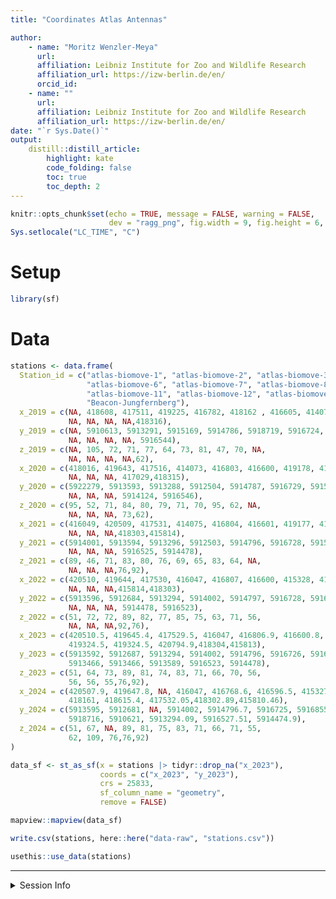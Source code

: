 ```yaml
---
title: "Coordinates Atlas Antennas" 

author:
    - name: "Moritz Wenzler-Meya"
      url: 
      affiliation: Leibniz Institute for Zoo and Wildlife Research
      affiliation_url: https://izw-berlin.de/en/
      orcid_id: 
    - name: ""
      url: 
      affiliation: Leibniz Institute for Zoo and Wildlife Research
      affiliation_url: https://izw-berlin.de/en/
date: "`r Sys.Date()`"
output: 
    distill::distill_article:
        highlight: kate
        code_folding: false  
        toc: true            
        toc_depth: 2         
---
```


```r
knitr::opts_chunk$set(echo = TRUE, message = FALSE, warning = FALSE, 
                      dev = "ragg_png", fig.width = 9, fig.height = 6, dpi = 600, retina = 1)
Sys.setlocale("LC_TIME", "C")
```

# Setup

```r
library(sf)
```


# Data

```r
stations <- data.frame(
  Station_id = c("atlas-biomove-1", "atlas-biomove-2", "atlas-biomove-3", "atlas-biomove-4", "atlas-biomove-5", 
                 "atlas-biomove-6", "atlas-biomove-7", "atlas-biomove-8", "atlas-biomove-9", "atlas-biomove-10",
                 "atlas-biomove-11", "atlas-biomove-12", "atlas-biomove-13", "atlas-biomove-14", "Beacon-Rabe",
                 "Beacon-Jungfernberg"),
  x_2019 = c(NA, 418608, 417511, 419225, 416782, 418162 , 416605, 414074, 420508, 419227, NA, 
             NA, NA, NA, NA,418316),
  y_2019 = c(NA, 5910613, 5913291, 5915169, 5914786, 5918719, 5916724, 5912483, 5913595, 5915169, NA, 
             NA, NA, NA, NA, 5916544),
  z_2019 = c(NA, 105, 72, 71, 77, 64, 73, 81, 47, 70, NA, 
             NA, NA, NA, NA,62),
  x_2020 = c(418016, 419643, 417516, 414073, 416803, 416600, 419178, 419642, 418016, 418161, NA, 
             NA, NA, NA, 417029,418315),
  y_2020 = c(5922279, 5913593, 5913288, 5912504, 5914787, 5916729, 5915086, 5912684, 5922279, 5918716, NA, 
             NA, NA, NA, 5914124, 5916546),
  z_2020 = c(95, 52, 71, 84, 80, 79, 71, 70, 95, 62, NA, 
             NA, NA, NA, 73,62),
  x_2021 = c(416049, 420509, 417531, 414075, 416804, 416601, 419177, 419645, 414075, 418160, NA, 
             NA, NA, NA,418303,415814),
  y_2021 = c(5914001, 5913594, 5913296, 5912503, 5914796, 5916728, 5915086, 5912686, 5912503, 5918728, NA,
             NA, NA, NA, 5916525, 5914478),
  z_2021 = c(89, 46, 71, 83, 80, 76, 69, 65, 83, 64, NA, 
             NA, NA, NA,76,92),
  x_2022 = c(420510, 419644, 417530, 416047, 416807, 416600, 415328, 417504, 418164, 419176, 420795, 
             NA, NA, NA,415814,418303),
  y_2022 = c(5913596, 5912684, 5913294, 5914002, 5914797, 5916728, 5916857,5917509, 5918731, 5915087, 5913587, 
             NA, NA, NA, 5914478, 5916523),
  z_2022 = c(51, 72, 72, 89, 82, 77, 85, 75, 63, 71, 56, 
             NA, NA, NA,92,76),
  x_2023 = c(420510.5, 419645.4, 417529.5, 416047, 416806.9, 416600.8, 415318.5, 417508.1, 418167.4, 419179.0, 419324.5,
             419324.5, 419324.5, 420794.9,418304,415813),
  y_2023 = c(5913592, 5912687, 5913294, 5914002, 5914796, 5916726, 5916855, 5917511, 5918733, 5915086, 5913466,
             5913466, 5913466, 5913589, 5916523, 5914478),
  z_2023 = c(51, 64, 73, 89, 81, 74, 83, 71, 66, 70, 56,
             56, 56, 55,76,92),
  x_2024 = c(420507.9, 419647.8, NA, 416047, 416768.6, 416596.5, 415327.9, 417506.1, 418167.0, 419178.4, 419758.7,
             418161, 418615.4, 417532.05,418302.89,415810.46),
  y_2024 = c(5913595, 5912681, NA, 5914002, 5914796.7, 5916725, 5916855, 5917511, 5918729, 5915085, 5913428,
             5918716, 5910621, 5913294.09, 5916527.51, 5914474.9),
  z_2024 = c(51, 67, NA, 89, 81, 75, 83, 71, 66, 71, 55,
             62, 109, 76,76,92)
)

data_sf <- st_as_sf(x = stations |> tidyr::drop_na("x_2023"),
                    coords = c("x_2023", "y_2023"),
                    crs = 25833,
                    sf_column_name = "geometry",
                    remove = FALSE)

mapview::mapview(data_sf)

write.csv(stations, here::here("data-raw", "stations.csv"))

usethis::use_data(stations)
```





***

<details><summary>Session Info</summary>

```r
## DO NOT REMOVE!
Sys.time()
#git2r::repository() ## uncomment if you are using GitHub
sessionInfo()
```

</details>

